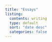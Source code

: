 ```yaml
---
title: "Essays"
listing: 
  contents: writing
  type: default
  sort: "date desc"
  categories: false
---
```

